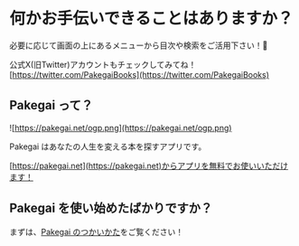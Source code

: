# 何かお手伝いできることはありますか？
 
必要に応じて画面の上にあるメニューから目次や検索をご活用下さい！🥰

公式X(旧Twitter)アカウントもチェックしてみてね！[https://twitter.com/PakegaiBooks](https://twitter.com/PakegaiBooks)

## Pakegai って？

![https://pakegai.net/ogp.png](https://pakegai.net/ogp.png)

Pakegai はあなたの人生を変える本を探すアプリです。

[https://pakegai.net](https://pakegai.net)からアプリを無料でお使いいただけます！

## Pakegai を使い始めたばかりですか？

まずは、[Pakegai のつかいかた](/how-to-use)をご覧ください！